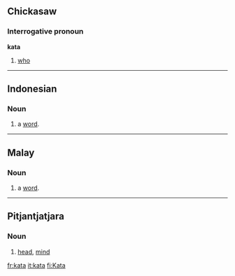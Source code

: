 ==Chickasaw==
===Interrogative pronoun===
'''kata'''
# [[who]]

----

==Indonesian==
===Noun===

# a [[word]].

----
==Malay==
===Noun===

# a [[word]].

----

==Pitjantjatjara==
===Noun===

# [[head]], [[mind]]

[[fr:kata]]
[[it:kata]]
[[fi:Kata]]